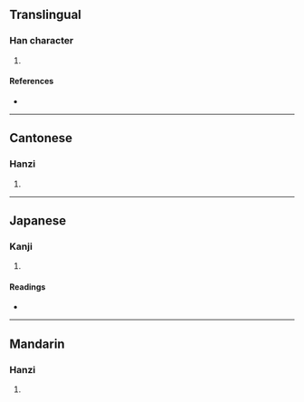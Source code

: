 {{character info/new}}
==Translingual==

===Han character===
{{Han char|rn=72|rad=日|as=04|sn=8|four=67020|canj=APHH,XAPHH|ids=⿰日勿}}

# {{defn|Han|sort=日04}}

====References====
* {{Han ref|kx=0492.010|dkj=13812|dj=0854.060|hdz=21493.010|uh=6612|ud=26130|bh=CCC7|bd=52423}}

----

==Cantonese==

===Hanzi===
{{yue-hanzi|jyut=[[fat1]]|y=fat1}}

# {{defn|lang=yue|sort=日04}}

----

==Japanese==

===Kanji===
{{ja-kanji|grade=|rs=日04}}

# {{defn|lang=ja|sort=日04}}

====Readings====
* {{ja-readings|on=[[こつ]] (kotsu), [[こち]] (kochi), [[ぶつ]] (butsu), [[もち]] (mochi)|kun=[[よあけ]] (yoake)}}

----

==Mandarin==

===Hanzi===
{{cmn-hanzi|pin=[[hū]] ([[hu1]])|wg=hu<sup>1</sup>}}

# {{defn|lang=cmn|sort=日04}}